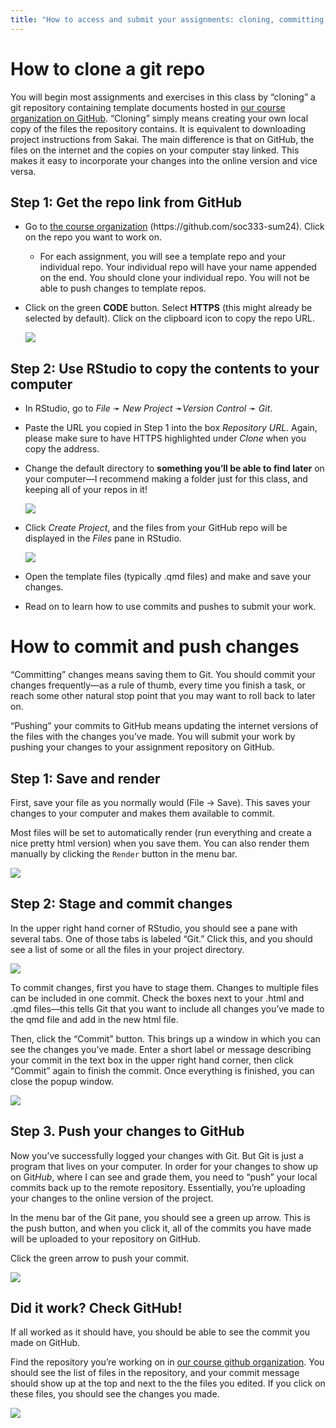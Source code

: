 ```yaml
---
title: "How to access and submit your assignments: cloning, committing, and pushing"
---
```


# How to clone a git repo

You will begin most assignments and exercises in this class by "cloning" a git repository containing template documents hosted in [our course organization on GitHub](https://github.com/soc333-sum24). "Cloning" simply means creating your own local copy of the files the repository contains. It is equivalent to downloading project instructions from Sakai. The main difference is that on GitHub, the files on the internet and the copies on your computer stay linked. This makes it easy to incorporate your changes into the online version and vice versa.

## Step 1: Get the repo link from GitHub

-   Go to [the course organization](https://github.com/soc333-sum24) (https://github.com/soc333-sum24). Click on the repo you want to work on.

    -   ::: callout-important
        For each assignment, you will see a template repo and your individual repo. Your individual repo will have your name appended on the end. You should clone your individual repo. You will not be able to push changes to template repos.
        :::

-   Click on the green **CODE** button. Select **HTTPS** (this might already be selected by default). Click on the clipboard icon to copy the repo URL.

    ![](images/computingimages/clone.png)

## Step 2: Use RStudio to copy the contents to your computer

-   In RStudio, go to *File* ➛ *New Project* ➛*Version Control* ➛ *Git*.

-   Paste the URL you copied in Step 1 into the box *Repository URL*. Again, please make sure to have HTTPS highlighted under *Clone* when you copy the address.

-   Change the default directory to **something you'll be able to find later** on your computer---I recommend making a folder just for this class, and keeping all of your repos in it!

    ![](images/computingimages/clonelocal.png)

-   Click *Create Project*, and the files from your GitHub repo will be displayed in the *Files* pane in RStudio.

    ![](images/computingimages/yourfiles.png)

-   Open the template files (typically .qmd files) and make and save your changes.

-   Read on to learn how to use commits and pushes to submit your work.

# How to commit and push changes

"Committing" changes means saving them to Git. You should commit your changes frequently---as a rule of thumb, every time you finish a task, or reach some other natural stop point that you may want to roll back to later on.

"Pushing" your commits to GitHub means updating the internet versions of the files with the changes you've made. You will submit your work by pushing your changes to your assignment repository on GitHub.

## Step 1: Save and render

First, save your file as you normally would (File -\> Save). This saves your changes to your computer and makes them available to commit.

Most files will be set to automatically render (run everything and create a nice pretty html version) when you save them. You can also render them manually by clicking the `Render` button in the menu bar.

![](images/computingimages/render.png)

## Step 2: Stage and commit changes

In the upper right hand corner of RStudio, you should see a pane with several tabs. One of those tabs is labeled "Git." Click this, and you should see a list of some or all the files in your project directory.

![](images/computingimages/git_pane.png)

To commit changes, first you have to stage them. Changes to multiple files can be included in one commit. Check the boxes next to your .html and .qmd files---this tells Git that you want to include all changes you've made to the qmd file and add in the new html file.

Then, click the "Commit" button. This brings up a window in which you can see the changes you've made. Enter a short label or message describing your commit in the text box in the upper right hand corner, then click "Commit" again to finish the commit. Once everything is finished, you can close the popup window.

![](images/computingimages/commit.png)

## Step 3. Push your changes to GitHub

Now you've successfully logged your changes with Git. But Git is just a program that lives on your computer. In order for your changes to show up on Git*Hub*, where I can see and grade them, you need to "push" your local commits back up to the remote repository. Essentially, you're uploading your changes to the online version of the project.

In the menu bar of the Git pane, you should see a green up arrow. This is the push button, and when you click it, all of the commits you have made will be uploaded to your repository on GitHub.

Click the green arrow to push your commit.

![](images/computingimages/push.png)

## Did it work? Check GitHub!

If all worked as it should have, you should be able to see the commit you made on GitHub.

Find the repository you're working on in [our course github organization](https://github.com/soc333-sum24). You should see the list of files in the repository, and your commit message should show up at the top and next to the the files you edited. If you click on these files, you should see the changes you made.

![](images/computingimages/successful_commit.png)
